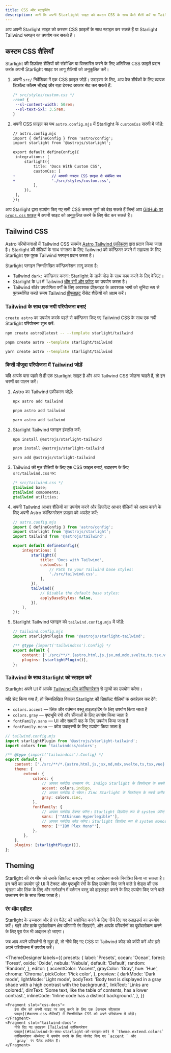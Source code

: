 ```yaml
---
title: CSS और स्टाइलिंग
description: जानें कि अपनी Starlight साइट को कस्टम CSS के साथ कैसे शैली करें या Tailwind CSS के साथ एकीकृत करें।
---
```


आप अपनी Starlight साइट को कस्टम CSS फ़ाइलों के साथ स्टाइल कर सकते हैं या Starlight Tailwind प्लगइन का उपयोग कर सकते हैं।

## कस्टम CSS शैलियाँ

Starlight की डिफ़ॉल्ट शैलियों को संशोधित या विस्तारित करने के लिए अतिरिक्त CSS फ़ाइलें प्रदान करके अपनी Starlight साइट पर लागू शैलियों को अनुकूलित करें।

1. अपनी `src/` निर्देशिका में एक CSS फ़ाइल जोड़ें।
   उदाहरण के लिए, आप पेज शीर्षकों के लिए व्यापक डिफ़ॉल्ट कॉलम चौड़ाई और बड़ा टेक्स्ट आकार सेट कर सकते हैं:

   ```css
   /* src/styles/custom.css */
   :root {
   	--sl-content-width: 50rem;
   	--sl-text-5xl: 3.5rem;
   }
   ```

2. अपनी CSS फ़ाइल का पथ `astro.config.mjs` में Starlight के `customCss` सरणी में जोड़ें:

   ```diff lang="js"
   // astro.config.mjs
   import { defineConfig } from 'astro/config';
   import starlight from '@astrojs/starlight';

   export default defineConfig({
   	integrations: [
   		starlight({
   			title: 'Docs With Custom CSS',
   			customCss: [
   +				// आपकी कस्टम CSS फ़ाइल से संबंधित पथ
   +				'./src/styles/custom.css',
   			],
   		}),
   	],
   });
   ```

आप Starlight द्वारा उपयोग किए गए सभी CSS कस्टम गुणों को देख सकते हैं जिन्हें आप [GitHub पर `props.css` फ़ाइल](https://github.com/withastro/starlight/blob/main/packages/starlight/style/props.css) में अपनी साइट को अनुकूलित करने के लिए सेट कर सकते हैं।

## Tailwind CSS

Astro परियोजनाओं में Tailwind CSS समर्थन [Astro Tailwind एकीकरण](https://docs.astro.build/hi/guides/integrations-guide/tailwind/) द्वारा प्रदान किया जाता है।
Starlight की शैलियों के साथ संगतता के लिए Tailwind को कॉन्फ़िगर करने में सहायता के लिए Starlight एक पूरक Tailwind प्लगइन प्रदान करता है।

Starlight प्लगइन निम्नलिखित कॉन्फ़िगरेशन लागू करता है:

- Tailwind `dark:` कॉन्फ़िगर करना: Starlight के डार्क मोड के साथ काम करने के लिए वेरिएंट।
- Starlight के UI में Tailwind [थीम रंगों और फॉण्ट](#tailwind-के-साथ-starlight-को-स्टाइल-करें) का उपयोग करता है।
- Tailwind बॉर्डर उपयोगिता वर्गों के लिए आवश्यक प्रीफ़्लाइट के आवश्यक भागों को चुनिंदा रूप से पुनर्स्थापित करते समय Tailwind [प्रीफ़्लाइट](https://tailwindcss.com/docs/preflight) रीसेट शैलियों को अक्षम करें।

### Tailwind के साथ एक नयी परियोजना बनाएं


`create astro` का उपयोग करके पहले से कॉन्फ़िगर किए गए Tailwind CSS के साथ एक नयी Starlight परियोजना शुरू करें:

<Tabs>
<TabItem label="npm">

```sh
npm create astro@latest -- --template starlight/tailwind
```

</TabItem>
<TabItem label="pnpm">

```sh
pnpm create astro --template starlight/tailwind
```

</TabItem>
<TabItem label="Yarn">

```sh
yarn create astro --template starlight/tailwind
```

</TabItem>
</Tabs>

### किसी मौजूदा परियोजना में Tailwind जोड़ें

यदि आपके पास पहले से ही एक Starlight साइट है और आप Tailwind CSS जोड़ना चाहते हैं, तो इन चरणों का पालन करें।

1.  Astro का Tailwind एकीकरण जोड़ें:

    <Tabs>

    <TabItem label="npm">

    ```sh
    npx astro add tailwind
    ```

    </TabItem>

    <TabItem label="pnpm">

    ```sh
    pnpm astro add tailwind
    ```

    </TabItem>

    <TabItem label="Yarn">

    ```sh
    yarn astro add tailwind
    ```

    </TabItem>

    </Tabs>

2.  Starlight Tailwind प्लगइन इंस्टॉल करें:

    <Tabs>

    <TabItem label="npm">

    ```sh
    npm install @astrojs/starlight-tailwind
    ```

    </TabItem>

    <TabItem label="pnpm">

    ```sh
    pnpm install @astrojs/starlight-tailwind
    ```

    </TabItem>

    <TabItem label="Yarn">

    ```sh
    yarn add @astrojs/starlight-tailwind
    ```

    </TabItem>

    </Tabs>

3.  Tailwind की मूल शैलियों के लिए एक CSS फ़ाइल बनाएं, उदाहरण के लिए `src/tailwind.css` पर:

    ```css
    /* src/tailwind.css */
    @tailwind base;
    @tailwind components;
    @tailwind utilities;
    ```

4.  अपनी Tailwind आधार शैलियों का उपयोग करने और डिफ़ॉल्ट आधार शैलियों को अक्षम करने के लिए अपनी Astro कॉन्फ़िगरेशन फ़ाइल को अपडेट करें:

    ```js {11-12,16-17}
    // astro.config.mjs
    import { defineConfig } from 'astro/config';
    import starlight from '@astrojs/starlight';
    import tailwind from '@astrojs/tailwind';

    export default defineConfig({
    	integrations: [
    		starlight({
    			title: 'Docs with Tailwind',
    			customCss: [
    				// Path to your Tailwind base styles:
    				'./src/tailwind.css',
    			],
    		}),
    		tailwind({
    			// Disable the default base styles:
    			applyBaseStyles: false,
    		}),
    	],
    });
    ```

5.  Starlight Tailwind प्लगइन को `tailwind.config.mjs` में जोड़ें:

    ```js ins={2,7}
    // tailwind.config.mjs
    import starlightPlugin from '@astrojs/starlight-tailwind';

    /** @type {import('tailwindcss').Config} */
    export default {
    	content: ['./src/**/*.{astro,html,js,jsx,md,mdx,svelte,ts,tsx,vue}'],
    	plugins: [starlightPlugin()],
    };
    ```

### Tailwind के साथ Starlight को स्टाइल करें

Starlight अपने UI में आपके [Tailwind थीम कॉन्फिगरेशन](https://tailwindcss.com/docs/theme) से मूल्यों का उपयोग करेगा।

यदि सेट किया गया है, तो निम्नलिखित विकल्प Starlight की डिफ़ॉल्ट शैलियों क अवहेलन कर देंगे:

- `colors.accent` — लिंक और वर्तमान वस्तु हाइलाइटिंग के लिए उपयोग किया जाता है
- `colors.gray` — पृष्ठभूमि रंगों और सीमाओं के लिए उपयोग किया जाता है
- `fontFamily.sans` — UI और सामग्री पाठ के लिए उपयोग किया जाता है
- `fontFamily.mono` — कोड उदाहरणों के लिए उपयोग किया जाता है

```js {12,14,18,20}
// tailwind.config.mjs
import starlightPlugin from '@astrojs/starlight-tailwind';
import colors from 'tailwindcss/colors';

/** @type {import('tailwindcss').Config} */
export default {
	content: ['./src/**/*.{astro,html,js,jsx,md,mdx,svelte,ts,tsx,vue}'],
	theme: {
		extend: {
			colors: {
				// आपका पसंदीदा उच्चारण रंग. Indigo Starlight के डिफॉल्ट्स के सबसे करीब है।
				accent: colors.indigo,
				// आपका पसंदीदा ग्रे स्केल। Zinc Starlight के डिफॉल्ट्स के सबसे करीब है।
				gray: colors.zinc,
			},
			fontFamily: {
				// आपका पसंदीदा टेक्स्ट फॉण्ट। Starlight डिफ़ॉल्ट रूप से system फ़ॉन्ट स्टैक का उपयोग करता है।
				sans: ['"Atkinson Hyperlegible"'],
				// आपका पसंदीदा कोड फॉण्ट। Starlight डिफ़ॉल्ट रूप से system monospace फॉण्ट का उपयोग करता है।
				mono: ['"IBM Plex Mono"'],
			},
		},
	},
	plugins: [starlightPlugin()],
};
```

## Theming

Starlight की रंग थीम को उसके डिफ़ॉल्ट कस्टम गुणों का अवहेलन करके नियंत्रित किया जा सकता है।
इन चरों का उपयोग पूरे UI में टेक्स्ट और पृष्ठभूमि रंगों के लिए उपयोग किए जाने वाले ग्रे शेड्स की एक श्रृंखला और लिंक के लिए और मार्गदर्शन में वर्तमान वस्तु को हाइलाइट करने के लिए उपयोग किए जाने वाले उच्चारण रंग के साथ किया जाता है।

### रंग थीम एडीटर

Starlight के उच्चारण और ग्रे रंग पैलेट को संशोधित करने के लिए नीचे दिए गए स्लाइडर्स का उपयोग करें।
गहरे और हल्के पूर्वावलोकन क्षेत्र परिणामी रंग दिखाएंगे, और आपके परिवर्तनों का पूर्वावलोकन करने के लिए पूरा पेज भी अद्यतन हो जाएगा।

जब आप अपने परिवर्तनों से खुश हों, तो नीचे दिए गए CSS या Tailwind कोड को कॉपी करें और इसे अपने परियोजना में उपयोग करें।


<ThemeDesigner
	labels={{
		presets: {
			label: 'Presets',
			ocean: 'Ocean',
			forest: 'Forest',
			oxide: 'Oxide',
			nebula: 'Nebula',
			default: 'Default',
			random: 'Random',
		},
		editor: {
			accentColor: 'Accent',
			grayColor: 'Gray',
			hue: 'Hue',
			chroma: 'Chroma',
			pickColor: 'Pick color',
		},
		preview: {
			darkMode: 'Dark mode',
			lightMode: 'Light mode',
			bodyText:
				'Body text is displayed in a gray shade with a high contrast with the background.',
			linkText: 'Links are colored.',
			dimText: 'Some text, like the table of contents, has a lower contrast.',
			inlineCode: 'Inline code has a distinct background.',
		},
	}}
>
	<Fragment slot="css-docs">
		इस थीम को अपनी साइट पर लागू करने के लिए एक [कस्टम सीएसएस
		फ़ाइल](#कस्टम-css-शैलियाँ) में निम्नलिखित CSS को अपने परियोजना में जोड़ें।
	</Fragment>
	<Fragment slot="tailwind-docs">
		नीचे दिए गए उदाहरण [Tailwind कॉन्फ़िगरेशन
		फ़ाइल](#tailwind-के-साथ-starlight-को-स्टाइल-करें) में `theme.extend.colors`
		कॉन्फ़िगरेशन ऑब्जेक्ट में उपयोग करने के लिए जेनरेट किए गए `accent ` और
		`gray` रंग पैलेट शामिल हैं।
	</Fragment>
</ThemeDesigner>
